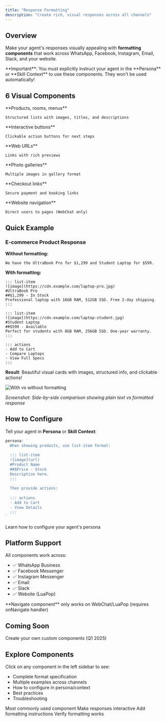 ```yaml
---
title: "Response Formatting"
description: "Create rich, visual responses across all channels"
---
```


## Overview

Make your agent's responses visually appealing with **formatting components** that work across WhatsApp, Facebook, Instagram, Email, Slack, and your website.

<Warning>
**Important**: You must explicitly instruct your agent in the **Persona** or **Skill Context** to use these components. They won't be used automatically!
</Warning>

## 6 Visual Components

<CardGroup cols={3}>
  <Card title="List-Item" icon="list" href="/formatting/list-item">
    **Products, rooms, menus**
    
    Structured lists with images, titles, and descriptions
  </Card>
  <Card title="Actions" icon="hand-pointer" href="/formatting/actions">
    **Interactive buttons**
    
    Clickable action buttons for next steps
  </Card>
  <Card title="Links" icon="link" href="/formatting/links">
    **Web URLs**
    
    Links with rich previews
  </Card>
  <Card title="Images" icon="image" href="/formatting/images">
    **Photo galleries**
    
    Multiple images in gallery format
  </Card>
  <Card title="Payment" icon="credit-card" href="/formatting/payment">
    **Checkout links**
    
    Secure payment and booking links
  </Card>
  <Card title="Navigate" icon="arrow-up-right-from-square" href="/formatting/navigate">
    **Website navigation**
    
    Direct users to pages (WebChat only)
  </Card>
</CardGroup>

## Quick Example

### E-commerce Product Response

**Without formatting:**
```
We have the UltraBook Pro for $1,299 and Student Laptop for $599.
```

**With formatting:**
```
::: list-item
![image](https://cdn.example.com/laptop-pro.jpg)
#UltraBook Pro
##$1,299 - In Stock
Professional laptop with 16GB RAM, 512GB SSD. Free 2-day shipping.
:::

::: list-item
![image](https://cdn.example.com/laptop-student.jpg)
#Student Laptop
##$599 - Available
Perfect for students with 8GB RAM, 256GB SSD. One-year warranty.
:::

::: actions
- Add to Cart
- Compare Laptops
- View Full Specs
:::
```

**Result**: Beautiful visual cards with images, structured info, and clickable actions!

<Frame>
  <img src="/images/formatting/example-comparison.png" alt="With vs without formatting" />
</Frame>

*Screenshot: Side-by-side comparison showing plain text vs formatted response*

## How to Configure

Tell your agent in **Persona** or **Skill Context**:

```typescript
persona: `
  When showing products, use list-item format:
  
  ::: list-item
  ![image](url)
  #Product Name
  ##$Price - Stock
  Description here.
  :::
  
  Then provide actions:
  
  ::: actions
  - Add to Cart
  - View Details
  :::
`
```

<Card title="Complete Configuration Guide" icon="book" href="/cli/persona-command">
  Learn how to configure your agent's persona
</Card>

## Platform Support

All components work across:
- ✅ WhatsApp Business
- ✅ Facebook Messenger
- ✅ Instagram Messenger
- ✅ Email
- ✅ Slack
- ✅ Website (LuaPop)

<Note>
**Navigate component** only works on WebChat/LuaPop (requires onNavigate handler)
</Note>

## Coming Soon

<Card title="Custom Component Builder" icon="wand-magic-sparkles" href="/formatting/custom-components">
  Create your own custom components (Q1 2025)
</Card>

## Explore Components

Click on any component in the left sidebar to see:
- Complete format specification
- Multiple examples across channels
- How to configure in persona/context
- Best practices
- Troubleshooting

<CardGroup cols={2}>
  <Card
    title="Start with List-Item"
    icon="list"
    href="/formatting/list-item"
  >
    Most commonly used component
  </Card>
  <Card
    title="Add Actions"
    icon="hand-pointer"
    href="/formatting/actions"
  >
    Make responses interactive
  </Card>
  <Card
    title="Configure Persona"
    icon="user"
    href="/cli/persona-command"
  >
    Add formatting instructions
  </Card>
  <Card
    title="Test Your Agent"
    icon="comments"
    href="/cli/chat-command"
  >
    Verify formatting works
  </Card>
</CardGroup>
